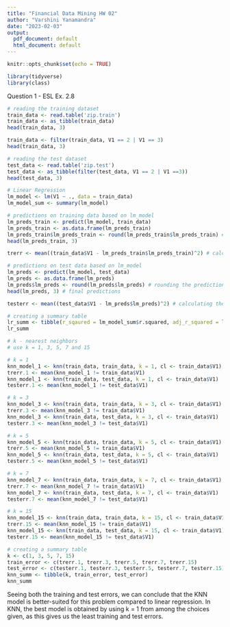 ```yaml
---
title: "Financial Data Mining HW 02"
author: "Varshini Yanamandra"
date: "2023-02-03"
output:
  pdf_document: default
  html_document: default
---
```


```r
knitr::opts_chunk$set(echo = TRUE)
```

```r
library(tidyverse)
library(class)
```

Question 1 - ESL Ex. 2.8

```r
# reading the training dataset
train_data <- read.table('zip.train')
train_data <- as_tibble(train_data)
head(train_data, 3)

train_data <- filter(train_data, V1 == 2 | V1 == 3)
head(train_data, 3)

# reading the test dataset
test_data <- read.table('zip.test')
test_data <- as_tibble(filter(test_data, V1 == 2 | V1 ==3))
head(test_data, 3)
```

```r
# Linear Regression
lm_model <- lm(V1 ~ ., data = train_data)
lm_model_sum <- summary(lm_model)

# predictions on training data based on lm_model
lm_preds_train <- predict(lm_model, train_data)
lm_preds_train <- as.data.frame(lm_preds_train)
lm_preds_train$lm_preds_train <- round(lm_preds_train$lm_preds_train) # rounding the prediction
head(lm_preds_train, 3)

trerr <- mean((train_data$V1 - lm_preds_train$lm_preds_train)^2) # calculating the MSE on the training data

# predictions on test data based on lm_model
lm_preds <- predict(lm_model, test_data)
lm_preds <- as.data.frame(lm_preds)
lm_preds$lm_preds <- round(lm_preds$lm_preds) # rounding the predictions
head(lm_preds, 3) # final predictions

testerr <- mean((test_data$V1 - lm_preds$lm_preds)^2) # calculating the MSE on the test data

# creating a summary table
lr_summ <- tibble(r_sqaured = lm_model_sum$r.squared, adj_r_squared = lm_model_sum$adj.r.squared, train_mse = trerr, test_mse = testerr)
lr_summ
```

```r
# k - nearest neighbors
# use k = 1, 3, 5, 7 and 15

# k = 1
knn_model_1 <- knn(train_data, train_data, k = 1, cl <- train_data$V1)
trerr.1 <- mean(knn_model_1 != train_data$V1)
knn_model_1 <- knn(train_data, test_data, k = 1, cl <- train_data$V1)
testerr.1 <- mean(knn_model_1 != test_data$V1)

# k = 3
knn_model_3 <- knn(train_data, train_data, k = 3, cl <- train_data$V1)
trerr.3 <- mean(knn_model_3 != train_data$V1)
knn_model_3 <- knn(train_data, test_data, k = 3, cl <- train_data$V1)
testerr.3 <- mean(knn_model_3 != test_data$V1)

# k = 5
knn_model_5 <- knn(train_data, train_data, k = 5, cl <- train_data$V1)
trerr.5 <- mean(knn_model_5 != train_data$V1)
knn_model_5 <- knn(train_data, test_data, k = 5, cl <- train_data$V1)
testerr.5 <- mean(knn_model_5 != test_data$V1)

# k = 7
knn_model_7 <- knn(train_data, train_data, k = 7, cl <- train_data$V1)
trerr.7 <- mean(knn_model_7 != train_data$V1)
knn_model_7 <- knn(train_data, test_data, k = 7, cl <- train_data$V1)
testerr.7 <- mean(knn_model_7 != test_data$V1)

# k = 15
knn_model_15 <- knn(train_data, train_data, k = 15, cl <- train_data$V1)
trerr.15 <- mean(knn_model_15 != train_data$V1)
knn_model_15 <- knn(train_data, test_data, k = 15, cl <- train_data$V1)
testerr.15 <- mean(knn_model_15 != test_data$V1)

# creating a summary table
k <- c(1, 3, 5, 7, 15)
train_error <- c(trerr.1, trerr.3, trerr.5, trerr.7, trerr.15)
test_error <- c(testerr.1, testerr.3, testerr.5, testerr.7, testerr.15)
knn_summ <- tibble(k, train_error, test_error)
knn_summ
```

Seeing both the training and test errors, we can conclude that the KNN model is better-suited for this problem compared to linear regression. In KNN, the best model is obtained by using k = 1 from among the choices given, as this gives us the least training and test errors.
